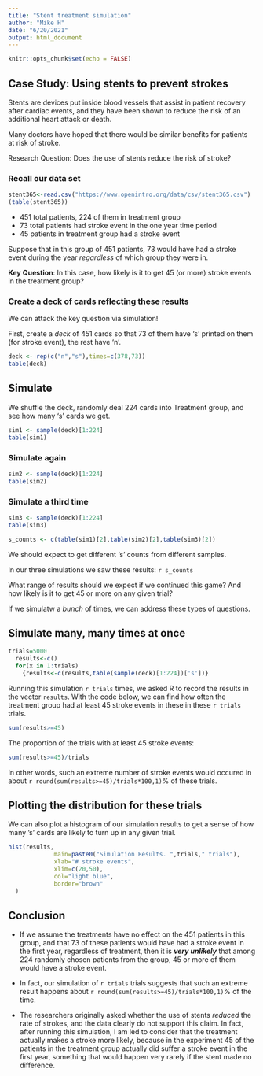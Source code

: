 ```yaml
---
title: "Stent treatment simulation"
author: "Mike H"
date: "6/20/2021"
output: html_document
---
```



```r
knitr::opts_chunk$set(echo = FALSE)
```

## Case Study: Using stents to prevent strokes

Stents are devices put inside blood vessels that assist in patient recovery after cardiac events, and they have been shown to reduce the risk of an additional heart attack or death. 

Many doctors have hoped that there would be similar benefits for patients at risk of stroke.

Research Question: Does the use of stents reduce the risk of stroke?

### Recall our data set

```r
stent365<-read.csv("https://www.openintro.org/data/csv/stent365.csv")
(table(stent365))

```

- 451 total patients, 224 of them in treatment group
- 73 total patients had stroke event in the one year time period
- 45 patients in treatment group had a stroke event

Suppose that in this group of 451 patients, 73 would have had a stroke event during the year *regardless* of which group they were in.  

**Key Question**: In this case, how likely is it to get 45 (or more) stroke events in the treatment group?

### Create a deck of cards reflecting these results

We can attack the key question via simulation!

First, create a *deck* of 451 cards so that 73 of them have 's' printed on them (for stroke event), the rest have 'n'.

```r
deck <- rep(c("n","s"),times=c(378,73))
table(deck)
```

## Simulate

We shuffle the deck, randomly deal 224 cards into Treatment group, and see how many 's' cards we get.

```r
sim1 <- sample(deck)[1:224]
table(sim1)
```

### Simulate again

```r
sim2 <- sample(deck)[1:224]
table(sim2)
```

### Simulate a third time

```r
sim3 <- sample(deck)[1:224]
table(sim3)
```

```r
s_counts <- c(table(sim1)[2],table(sim2)[2],table(sim3)[2])
```


We should expect to get different 's' counts from different samples.  

In our three simulations we saw these results: `r s_counts`

What range of results should we expect if we continued this game?  And how likely is it to get 45 or more on any given trial?

If we simulatw a *bunch* of times, we can address these types of questions.

## Simulate many, many times at once

```r
trials=5000
  results<-c()
  for(x in 1:trials) 
    {results<-c(results,table(sample(deck)[1:224])['s'])}
```
Running this simulation `r trials` times, we asked R to record the results in the vector `results`. With the code below, we can find how often the treatment group had at least 45 stroke events in these in these `r trials` trials.

```r
sum(results>=45)
```

The proportion of the trials with at least 45 stroke events:

```r
sum(results>=45)/trials
```

In other words, such an extreme number of stroke events would occured in about `r round(sum(results>=45)/trials*100,1)`% of these trials.

## Plotting the distribution for these trials

We can also plot a histogram of our simulation results to get a sense of how many ’s’ cards are likely to turn up in any given trial.

```r
hist(results,
             main=paste0("Simulation Results. ",trials," trials"),
             xlab="# stroke events",
             xlim=c(20,50),
             col="light blue",
             border="brown"
  )
```

## Conclusion


- If we assume the treatments have no effect on the 451 patients in this group, and that 73 of these patients would have had a stroke event in the first year, regardless of treatment, then it is ***very unlikely*** that among 224 randomly chosen patients from the group, 45 or more of them would have a stroke event.

- In fact, our simulation of `r trials` trials suggests that such an extreme result happens about `r round(sum(results>=45)/trials*100,1)`% of the time.

- The researchers originally asked whether the use of stents *reduced* the rate of strokes, and the data clearly do not support this claim.  In fact, after running this simulation, I am led to consider that the treatment actually makes a stroke more likely, because in the experiment 45 of the patients in the treatment group actually did suffer a stroke event in the first year, something that would happen very rarely if the stent made no difference.

